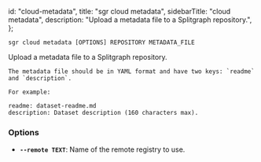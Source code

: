   id: "cloud-metadata",
  title: "sgr cloud metadata",
  sidebarTitle: "cloud metadata",
  description: "Upload a metadata file to a Splitgraph repository.",
};

`sgr cloud metadata [OPTIONS] REPOSITORY METADATA_FILE`

Upload a metadata file to a Splitgraph repository.

    The metadata file should be in YAML format and have two keys: `readme` and `description`.

    For example:

```
readme: dataset-readme.md
description: Dataset description (160 characters max).
```

### Options

- **`--remote TEXT`**: Name of the remote registry to use.
